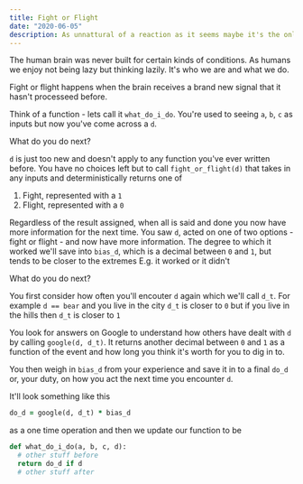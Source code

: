 ```yaml
---
title: Fight or Flight
date: "2020-06-05"
description: As unnattural of a reaction as it seems maybe it's the only natural one
---
```


The human brain was never built for certain kinds of conditions. As humans we enjoy not being lazy but thinking lazily. It's who we are and what we do.

Fight or flight happens when the brain receives a brand new signal that it hasn't processeed before.

Think of a function - lets call it `what_do_i_do`. You're used to seeing `a`, `b`, `c` as inputs but now you've come across a `d`.

What do you do next?

`d` is just too new and doesn't apply to any function you've ever written before. You have no choices left but to call `fight_or_flight(d)` that takes in any inputs and deterministically returns one of

1. Fight, represented with a `1`
2. Flight, represented with a `0`

Regardless of the result assigned, when all is said and done you now have more information for the next time. You saw `d`, acted on one of two options - fight or flight - and now have more information. The degree to which it worked we'll save into `bias_d`, which is a decimal between `0` and `1`, but tends to be closer to the extremes E.g. it worked or it didn't

What do you do next?

You first consider how often you'll encouter `d` again which we'll call `d_t`. For example `d == bear` and you live in the city `d_t` is closer to `0` but if you live in the hills then `d_t` is closer to `1`

You look for answers on Google to understand how others have dealt with `d` by calling `google(d, d_t)`. It returns another decimal between `0` and `1` as a function of the event and how long you think it's worth for you to dig in to.

You then weigh in `bias_d` from your experience and save it in to a final `do_d` or, your duty, on how you act the next time you encounter `d`.

It'll look something like this

```ruby
do_d = google(d, d_t) * bias_d
```

as a one time operation and then we update our function to be

```ruby
def what_do_i_do(a, b, c, d):
  # other stuff before
  return do_d if d
  # other stuff after
```
